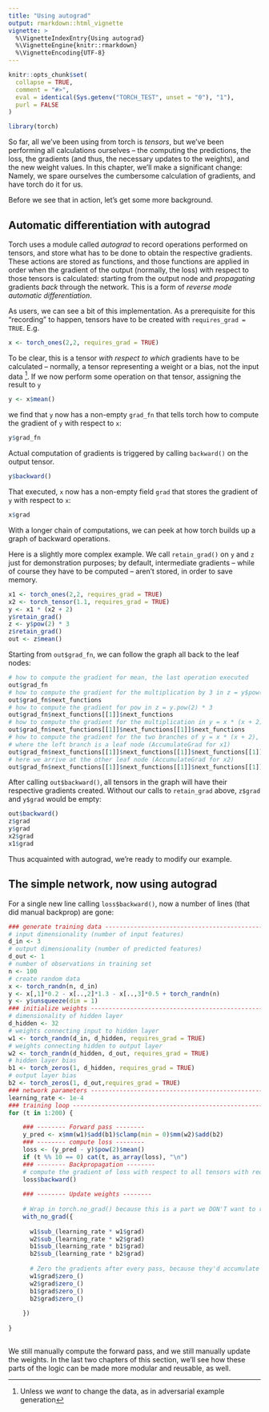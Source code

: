 ```yaml
---
title: "Using autograd"
output: rmarkdown::html_vignette
vignette: >
  %\VignetteIndexEntry{Using autograd}
  %\VignetteEngine{knitr::rmarkdown}
  %\VignetteEncoding{UTF-8}
---
```


```r
knitr::opts_chunk$set(
  collapse = TRUE,
  comment = "#>",
  eval = identical(Sys.getenv("TORCH_TEST", unset = "0"), "1"),
  purl = FALSE
)
```

```r
library(torch)
```

So far, all we've been using from torch is _tensors_, but we've been performing all calculations ourselves -- the computing the predictions, the loss, the gradients (and thus, the necessary updates to the weights), and the new weight values. In this chapter, we'll make a significant change: Namely, we spare ourselves the cumbersome calculation of gradients, and have torch do it for us.

Before we see that in action, let's get some more background.

## Automatic differentiation with autograd

Torch uses a module called _autograd_ to record operations performed on tensors, and store what has to be done to obtain the respective gradients. These actions are stored as functions, and those functions are applied in order when the gradient of the output (normally, the loss) with respect to those tensors is calculated: starting from the output node and _propagating_ gradients _back_ through the network. This is a form of _reverse mode automatic differentiation_.

As users, we can see a bit of this implementation. As a prerequisite for this "recording" to happen, tensors have to be created with `requires_grad = TRUE`.
E.g.

```r
x <- torch_ones(2,2, requires_grad = TRUE)
```

To be clear, this is a tensor _with respect to which_ gradients have to be calculated -- normally, a tensor representing a weight or a bias, not the input data ^[Unless we _want_ to change the data, as in adversarial example generation].
If we now perform some operation on that tensor, assigning the result to `y`

```r
y <- x$mean()
```

we find that `y` now has a non-empty `grad_fn` that tells torch how to compute the gradient of `y` with respect to `x`:

```r
y$grad_fn
```

Actual computation of gradients is triggered by calling `backward()` on the output tensor.

```r
y$backward()
```

That executed, `x` now has a non-empty field `grad` that stores the gradient of `y` with respect to `x`:

```r
x$grad
```

With a longer chain of computations, we can peek at how torch builds up a graph of backward operations.

Here is a slightly more complex example. We call `retain_grad()` on `y` and `z` just for demonstration purposes; by default, intermediate gradients -- while of course they have to be computed -- aren't stored, in order to save memory.

```r
x1 <- torch_ones(2,2, requires_grad = TRUE)
x2 <- torch_tensor(1.1, requires_grad = TRUE)
y <- x1 * (x2 + 2)
y$retain_grad()
z <- y$pow(2) * 3
z$retain_grad()
out <- z$mean()
```

Starting from `out$grad_fn`, we can follow the graph all back to the leaf nodes:

```r
# how to compute the gradient for mean, the last operation executed
out$grad_fn
# how to compute the gradient for the multiplication by 3 in z = y$pow(2) * 3
out$grad_fn$next_functions
# how to compute the gradient for pow in z = y.pow(2) * 3
out$grad_fn$next_functions[[1]]$next_functions
# how to compute the gradient for the multiplication in y = x * (x + 2)
out$grad_fn$next_functions[[1]]$next_functions[[1]]$next_functions
# how to compute the gradient for the two branches of y = x * (x + 2),
# where the left branch is a leaf node (AccumulateGrad for x1)
out$grad_fn$next_functions[[1]]$next_functions[[1]]$next_functions[[1]]$next_functions
# here we arrive at the other leaf node (AccumulateGrad for x2)
out$grad_fn$next_functions[[1]]$next_functions[[1]]$next_functions[[1]]$next_functions[[2]]$next_functions
```

After calling `out$backward()`, all tensors in the graph will have their respective gradients created. Without our calls to `retain_grad` above, `z$grad` and `y$grad` would be empty:

```r
out$backward()
z$grad
y$grad
x2$grad
x1$grad
```

Thus acquainted with autograd, we're ready to modify our example. 

## The simple network, now using autograd

For a single new line calling `loss$backward()`, now a number of lines (that did manual backprop) are gone:

```r
### generate training data -----------------------------------------------------
# input dimensionality (number of input features)
d_in <- 3
# output dimensionality (number of predicted features)
d_out <- 1
# number of observations in training set
n <- 100
# create random data
x <- torch_randn(n, d_in)
y <- x[,1]*0.2 - x[..,2]*1.3 - x[..,3]*0.5 + torch_randn(n)
y <- y$unsqueeze(dim = 1)
### initialize weights ---------------------------------------------------------
# dimensionality of hidden layer
d_hidden <- 32
# weights connecting input to hidden layer
w1 <- torch_randn(d_in, d_hidden, requires_grad = TRUE)
# weights connecting hidden to output layer
w2 <- torch_randn(d_hidden, d_out, requires_grad = TRUE)
# hidden layer bias
b1 <- torch_zeros(1, d_hidden, requires_grad = TRUE)
# output layer bias
b2 <- torch_zeros(1, d_out,requires_grad = TRUE)
### network parameters ---------------------------------------------------------
learning_rate <- 1e-4
### training loop --------------------------------------------------------------
for (t in 1:200) {

    ### -------- Forward pass -------- 
    y_pred <- x$mm(w1)$add(b1)$clamp(min = 0)$mm(w2)$add(b2)
    ### -------- compute loss -------- 
    loss <- (y_pred - y)$pow(2)$mean()
    if (t %% 10 == 0) cat(t, as_array(loss), "\n")
    ### -------- Backpropagation -------- 
    # compute the gradient of loss with respect to all tensors with requires_grad = True.
    loss$backward()
 
    ### -------- Update weights -------- 
    
    # Wrap in torch.no_grad() because this is a part we DON'T want to record for automatic gradient computation
    with_no_grad({
      
      w1$sub_(learning_rate * w1$grad)
      w2$sub_(learning_rate * w2$grad)
      b1$sub_(learning_rate * b1$grad)
      b2$sub_(learning_rate * b2$grad)
      
      # Zero the gradients after every pass, because they'd accumulate otherwise
      w1$grad$zero_()
      w2$grad$zero_()
      b1$grad$zero_()
      b2$grad$zero_()
    
    })
    
}
 
```

We still manually compute the forward pass, and we still manually update the weights. In the last two chapters of this section, we'll see how these parts of the logic can be made more modular and reusable, as well.
